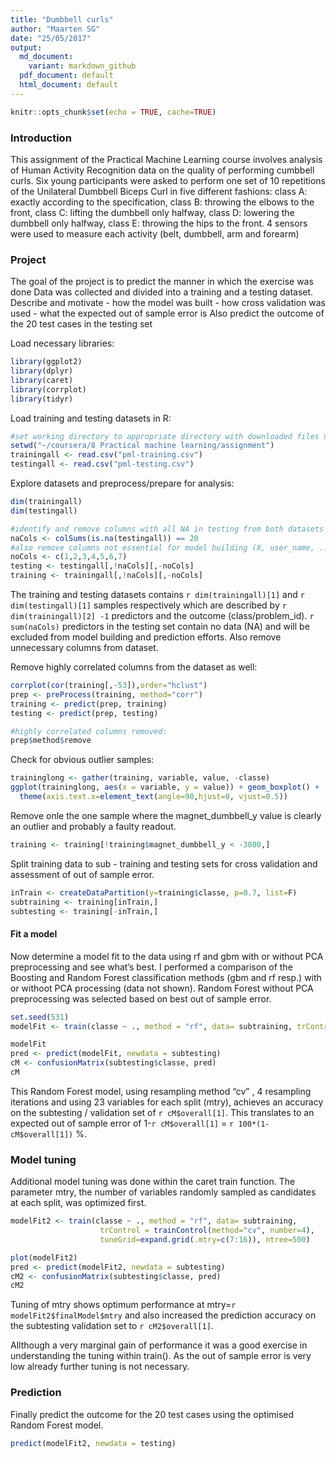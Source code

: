 ```yaml
---
title: "Dumbbell curls"
author: "Maarten SG"
date: "25/05/2017"
output:
  md_document:
    variant: markdown_github
  pdf_document: default
  html_document: default
---
```


```r
knitr::opts_chunk$set(echo = TRUE, cache=TRUE)
```


### Introduction

This assignment of the Practical Machine Learning course involves analysis of Human Activity Recognition data on the quality of performing cumbbell curls.
Six young participants were asked to perform one set of 10 repetitions of the Unilateral Dumbbell Biceps Curl in five different fashions: 
class A: exactly according to the specification, 
class B: throwing the elbows to the front,
class C: lifting the dumbbell only halfway, 
class D: lowering the dumbbell only halfway,
class E: throwing the hips to the front.
4 sensors were used to measure each activity (belt, dumbbell, arm and forearm)

### Project
The goal of the project is to predict the manner in which the exercise was done
Data was collected and divided into a training and a testing dataset.
Describe and motivate
  - how the model was built
  - how cross validation was used
  - what the expected out of sample error is
Also predict the outcome of the 20 test cases in the testing set

Load necessary libraries:
```r
library(ggplot2)
library(dplyr)
library(caret)
library(corrplot)
library(tidyr)
```

Load training and testing datasets in R:
``` r
#set working directory to appropriate directory with downloaded files using setwd()
setwd("~/coursera/8 Practical machine learning/assignment")
trainingall <- read.csv("pml-training.csv")
testingall <- read.csv("pml-testing.csv")
```

Explore datasets and preprocess/prepare for analysis:
``` r
dim(trainingall)
dim(testingall)

#identify and remove columns with all NA in testing from both datasets
naCols <- colSums(is.na(testingall)) == 20
#also remove columns not essential for model building (X, user_name, ..timestamp.. and ..window)
noCols <- c(1,2,3,4,5,6,7)
testing <- testingall[,!naCols][,-noCols]
training <- trainingall[,!naCols][,-noCols]

```
The training and testing datasets contains `r dim(trainingall)[1]` and `r dim(testingall)[1]` samples respectively which are described by `r dim(trainingall)[2] -1` predictors and the outcome (class/problem_id).
`r sum(naCols)` predictors in the testing set contain no data (NA) and will be excluded from model building and prediction efforts.
Also remove unnecessary columns from dataset.

Remove highly correlated columns from the dataset as well:
``` r
corrplot(cor(training[,-53]),order="hclust")
prep <- preProcess(training, method="corr")
training <- predict(prep, training)
testing <- predict(prep, testing)

#highly correlated columns removed:
prep$method$remove
```

Check for obvious outlier samples:
``` r
traininglong <- gather(training, variable, value, -classe)
ggplot(traininglong, aes(x = variable, y = value)) + geom_boxplot() +
  theme(axis.text.x=element_text(angle=90,hjust=0, vjust=0.5))
```

Remove onle the one sample where the magnet_dumbbell_y value is clearly an outlier and probably a faulty readout.
``` r
training <- training[!training$magnet_dumbbell_y < -3000,]
```

Split training data to sub - training and testing sets for cross validation and assessment of out of sample error.
``` r
inTrain <- createDataPartition(y=training$classe, p=0.7, list=F)
subtraining <- training[inTrain,]
subtesting <- training[-inTrain,]
```

#### Fit a model
Now determine a model fit to the data using rf and gbm with or without PCA preprocessing and see what's best. I performed a comparison of the Boosting and Random Forest classification methods (gbm and rf resp.) with or withoot PCA processing (data not shown). Random Forest without PCA preprocessing was selected based on best out of sample error.

``` r
set.seed(531)
modelFit <- train(classe ~ ., method = "rf", data= subtraining, trControl = trainControl(method="cv", number=4))

modelFit
pred <- predict(modelFit, newdata = subtesting)
cM <- confusionMatrix(subtesting$classe, pred)
cM
```

This Random Forest model, using resampling method "cv" , 4 resampling iterations and using 23 variables for each split (mtry), achieves an accuracy on the subtesting / validation set of `r cM$overall[1] `. This translates to an expected out of sample error of 1-`r cM$overall[1] ` = `r 100*(1-cM$overall[1]) ` %.

### Model tuning

Additional model tuning was done within the caret train function. The parameter mtry, the number of variables randomly sampled as candidates at each split, was optimized first.
``` r
modelFit2 <- train(classe ~ ., method = "rf", data= subtraining, 
                    trControl = trainControl(method="cv", number=4),
                    tuneGrid=expand.grid(.mtry=c(7:16)), ntree=500)
```

``` r
plot(modelFit2)
pred <- predict(modelFit2, newdata = subtesting)
cM2 <- confusionMatrix(subtesting$classe, pred)
cM2
```

Tuning of mtry shows optimum performance at mtry=`r modelFit2$finalModel$mtry` and also increased the prediction accuracy on the subtesting validation set to `r cM2$overall[1] `.

Allthough a very marginal gain of performance it was a good exercise in understanding the tuning within train(). As the out of sample error is very low already further tuning is not necessary.

### Prediction
Finally predict the outcome for the 20 test cases using the optimised Random Forest model.

``` r
predict(modelFit2, newdata = testing)
```


